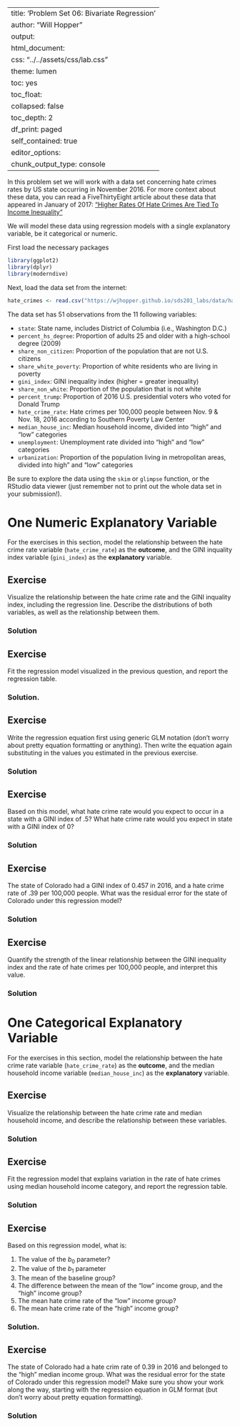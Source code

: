 
---
title: 'Problem Set 06: Bivariate Regression'
author: "Will Hopper"
output:
  html_document:
    css: "../../assets/css/lab.css"
    theme: lumen
    toc: yes
    toc_float:
      collapsed: false
    toc_depth: 2
    df_print: paged
    self_contained: true
editor_options: 
  chunk_output_type: console
---

In this problem set we will work with a data set concerning hate crimes rates by US state occurring in  November 2016. For more context about these data, you can read a FiveThirtyEight article about these data that appeared in January of 2017: ["Higher Rates Of Hate Crimes Are Tied To Income
Inequality"](https://fivethirtyeight.com/features/higher-rates-of-hate-crimes-are-tied-to-income-inequality/)

We will model these data using regression models with a single explanatory variable, be it categorical or numeric.


First load the necessary packages 

```r
library(ggplot2)
library(dplyr)
library(moderndive)
```

Next, load the data set from the internet:

```r
hate_crimes <- read.csv("https://wjhopper.github.io/sds201_labs/data/hate_crimes.csv", stringsAsFactors = FALSE)
```

The data set has 51 observations from the 11 following variables:

- `state`: State name, includes District of Columbia (i.e., Washington D.C.)
- `percent_hs_degree`: Proportion of adults 25 and older with a high-school degree (2009)
- `share_non_citizen`: Proportion of the population that are not U.S. citizens
- `share_white_poverty`: Proportion of white residents who are living in poverty
- `gini_index`: GINI inequality index (higher = greater inequality)
- `share_non_white`: Proportion of the population that is not white
- `percent_trump`: Proportion of 2016 U.S. presidential voters who voted for Donald Trump
- `hate_crime_rate`: Hate crimes per 100,000 people between Nov. 9 & Nov. 18, 2016 according to Southern Poverty Law Center 
- `median_house_inc`: Median household income, divided into "high" and "low" categories
- `unemployment`: Unemployment rate divided into "high" and "low" categories
- `urbanization`: Proportion of the population living in metropolitan areas, divided into high" and "low" categories


Be sure to explore the data using the `skim` or `glimpse` function, or the RStudio data viewer (just remember not to print out the whole data set in your submission!).

# One Numeric Explanatory Variable

For the exercises in this section, model the relationship between the hate crime rate variable (`hate_crime_rate`) as the **outcome**, and the GINI inquality index variable (`gini_index`) as the **explanatory** variable.

## Exercise
Visualize the relationship between the hate crime rate and the GINI inquality index, including the regression line. Describe the distributions of both variables, as well as the relationship between them.

### Solution


## Exercise
Fit the regression model visualized in the previous question, and report the regression table.

### Solution.


## Exercise
Write the regression equation first using generic GLM notation (don't worry about pretty equation formatting or anything). Then write the equation again substituting in the values you estimated in the previous exercise.


### Solution


## Exercise
Based on this model, what hate crime rate would you expect to occur in a state with a GINI index of .5? What hate crime rate would you expect in state with a GINI index of 0?

### Solution


## Exercise
The state of Colorado had a GINI index of 0.457 in 2016, and a hate crime rate of .39 per 100,000 people. What was the residual error for the state of Colorado under this regression model?

### Solution


## Exercise
Quantify the strength of the linear relationship between the GINI inequality index and the rate of hate crimes per 100,000 people, and interpret this value.

### Solution


# One Categorical Explanatory Variable

For the exercises in this section, model the relationship between the hate crime rate variable (`hate_crime_rate`) as the **outcome**, and the median household income variable (`median_house_inc`) as the **explanatory** variable.

## Exercise
Visualize the relationship between the hate crime rate and median household income, and describe the relationship between these variables.

### Solution


## Exercise
Fit the regression model that explains variation in the rate of hate crimes using median household income category, and report the regression table.

### Solution


## Exercise
Based on this regression model, what is:

1. The value of the $b_0$ parameter?
2. The value of the $b_1$ parameter
3. The mean of the baseline group?
4. The difference between the mean of the "low" income group, and the "high" income group?
5. The mean hate crime rate of the "low" income group?
6. The mean hate crime rate of the "high" income group?

### Solution.


## Exercise
The state of Colorado had a hate crim rate of 0.39 in 2016 and belonged to the "high" median income group. What was the residual error for the state of Colorado under this regression model? Make sure you show your work along the way, starting with the regression equation in GLM format (but don't worry about pretty equation formatting).

### Solution


